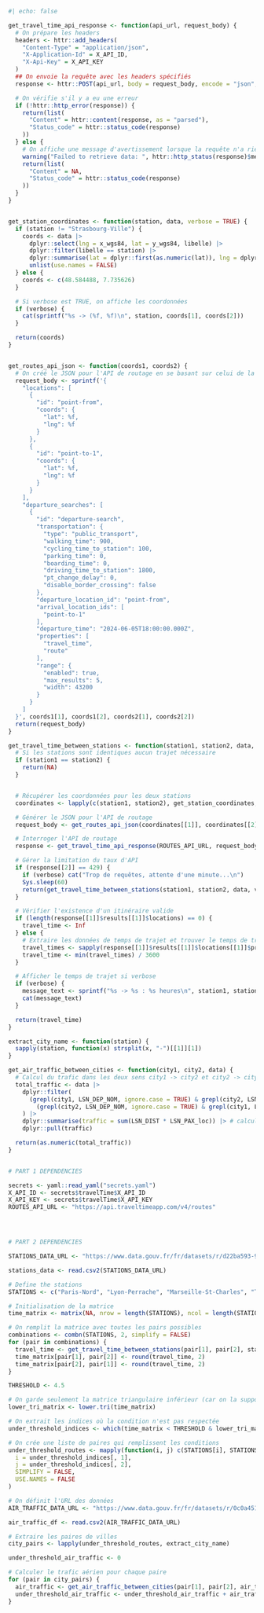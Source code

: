 
```r
#| echo: false

get_travel_time_api_response <- function(api_url, request_body) {
  # On prépare les headers
  headers <- httr::add_headers(
    "Content-Type" = "application/json",
    "X-Application-Id" = X_API_ID,
    "X-Api-Key" = X_API_KEY
  )
  ## On envoie la requête avec les headers spécifiés
  response <- httr::POST(api_url, body = request_body, encode = "json", headers)

  # On vérifie s'il y a eu une erreur
  if (!httr::http_error(response)) {
    return(list(
      "Content" = httr::content(response, as = "parsed"),
      "Status_code" = httr::status_code(response)
    ))
  } else {
    # On affiche une message d'avertissement lorsque la requête n'a rien renvoyé
    warning("Failed to retrieve data: ", httr::http_status(response)$message)
    return(list(
      "Content" = NA,
      "Status_code" = httr::status_code(response)
    ))
  }
}


get_station_coordinates <- function(station, data, verbose = TRUE) {
  if (station != "Strasbourg-Ville") {
    coords <- data |>
      dplyr::select(lng = x_wgs84, lat = y_wgs84, libelle) |>
      dplyr::filter(libelle == station) |>
      dplyr::summarise(lat = dplyr::first(as.numeric(lat)), lng = dplyr::first(as.numeric(lng))) |>
      unlist(use.names = FALSE)
  } else {
    coords <- c(48.584488, 7.735626)
  }

  # Si verbose est TRUE, on affiche les coordonnées
  if (verbose) {
    cat(sprintf("%s -> (%f, %f)\n", station, coords[1], coords[2]))
  }

  return(coords)
}


get_routes_api_json <- function(coords1, coords2) {
  # On créé le JSON pour l'API de routage en se basant sur celui de la sous-partie "Interaction avec l'API de routage de TravelTime"
  request_body <- sprintf('{
    "locations": [
      {
        "id": "point-from",
        "coords": {
          "lat": %f,
          "lng": %f
        }
      },
      {
        "id": "point-to-1",
        "coords": {
          "lat": %f,
          "lng": %f
        }
      }
    ],
    "departure_searches": [
      {
        "id": "departure-search",
        "transportation": {
          "type": "public_transport",
          "walking_time": 900,
          "cycling_time_to_station": 100,
          "parking_time": 0,
          "boarding_time": 0,
          "driving_time_to_station": 1800,
          "pt_change_delay": 0,
          "disable_border_crossing": false
        },
        "departure_location_id": "point-from",
        "arrival_location_ids": [
          "point-to-1"
        ],
        "departure_time": "2024-06-05T18:00:00.000Z",
        "properties": [
          "travel_time",
          "route"
        ],
        "range": {
          "enabled": true,
          "max_results": 5,
          "width": 43200
        }
      }
    ]
  }', coords1[1], coords1[2], coords2[1], coords2[2])
  return(request_body)
}

get_travel_time_between_stations <- function(station1, station2, data, verbose = TRUE) {
  # Si les stations sont identiques aucun trajet nécessaire
  if (station1 == station2) {
    return(NA)
  }


  # Récupérer les coordonnées pour les deux stations
  coordinates <- lapply(c(station1, station2), get_station_coordinates, data = data, verbose = FALSE)

  # Générer le JSON pour l'API de routage
  request_body <- get_routes_api_json(coordinates[[1]], coordinates[[2]])

  # Interroger l'API de routage
  response <- get_travel_time_api_response(ROUTES_API_URL, request_body)

  # Gérer la limitation du taux d'API
  if (response[[2]] == 429) {
    if (verbose) cat("Trop de requêtes, attente d'une minute...\n")
    Sys.sleep(60)
    return(get_travel_time_between_stations(station1, station2, data, verbose))
  }

  # Vérifier l'existence d'un itinéraire valide
  if (length(response[[1]]$results[[1]]$locations) == 0) {
    travel_time <- Inf
  } else {
    # Extraire les données de temps de trajet et trouver le temps de trajet minimum en heures
    travel_times <- sapply(response[[1]]$results[[1]]$locations[[1]]$properties, function(item) item$travel_time)
    travel_time <- min(travel_times) / 3600
  }

  # Afficher le temps de trajet si verbose
  if (verbose) {
    message_text <- sprintf("%s -> %s : %s heures\n", station1, station2, ifelse(is.infinite(travel_time), "Aucun itinéraire trouvé", round(travel_time, 2)))
    cat(message_text)
  }

  return(travel_time)
}

extract_city_name <- function(station) {
  sapply(station, function(x) strsplit(x, "-")[[1]][1])
}

get_air_traffic_between_cities <- function(city1, city2, data) {
  # Calcul du trafic dans les deux sens city1 -> city2 et city2 -> city1
  total_traffic <- data |>
    dplyr::filter(
      (grepl(city1, LSN_DEP_NOM, ignore.case = TRUE) & grepl(city2, LSN_ARR_NOM, ignore.case = TRUE)) |
        (grepl(city2, LSN_DEP_NOM, ignore.case = TRUE) & grepl(city1, LSN_ARR_NOM, ignore.case = TRUE))
    ) |>
    dplyr::summarise(traffic = sum(LSN_DIST * LSN_PAX_loc)) |> # calcul du PKT
    dplyr::pull(traffic)

  return(as.numeric(total_traffic))
}


# PART 1 DEPENDENCIES

secrets <- yaml::read_yaml("secrets.yaml")
X_API_ID <- secrets$travelTime$X_API_ID
X_API_KEY <- secrets$travelTime$X_API_KEY
ROUTES_API_URL <- "https://api.traveltimeapp.com/v4/routes"




# PART 2 DEPENDENCIES

STATIONS_DATA_URL <- "https://www.data.gouv.fr/fr/datasets/r/d22ba593-90a4-4725-977c-095d1f654d28"

stations_data <- read.csv2(STATIONS_DATA_URL)

# Define the stations
STATIONS <- c("Paris-Nord", "Lyon-Perrache", "Marseille-St-Charles", "Toulouse-Matabiau", "Lille-Flandres", "Bordeaux-St-Jean", "Nice-Ville", "Nantes", "Strasbourg-Ville", "Montpellier-St-Roch")

# Initialisation de la matrice
time_matrix <- matrix(NA, nrow = length(STATIONS), ncol = length(STATIONS), dimnames = list(STATIONS, STATIONS))

# On remplit la matrice avec toutes les pairs possibles
combinations <- combn(STATIONS, 2, simplify = FALSE)
for (pair in combinations) {
  travel_time <- get_travel_time_between_stations(pair[1], pair[2], stations_data, verbose = FALSE)
  time_matrix[pair[1], pair[2]] <- round(travel_time, 2)
  time_matrix[pair[2], pair[1]] <- round(travel_time, 2)
}

THRESHOLD <- 4.5

# On garde seulement la matrice triangulaire inférieur (car on la supposé symmétrique)
lower_tri_matrix <- lower.tri(time_matrix)

# On extrait les indices où la condition n'est pas respectée
under_threshold_indices <- which(time_matrix < THRESHOLD & lower_tri_matrix, arr.ind = TRUE)

# On crée une liste de paires qui remplissent les conditions
under_threshold_routes <- mapply(function(i, j) c(STATIONS[i], STATIONS[j]),
  i = under_threshold_indices[, 1],
  j = under_threshold_indices[, 2],
  SIMPLIFY = FALSE,
  USE.NAMES = FALSE
)

# On définit l'URL des données
AIR_TRAFFIC_DATA_URL <- "https://www.data.gouv.fr/fr/datasets/r/0c0a451e-983b-4f06-9627-b5ff1bccd2fc"

air_traffic_df <- read.csv2(AIR_TRAFFIC_DATA_URL)

# Extraire les paires de villes
city_pairs <- lapply(under_threshold_routes, extract_city_name)

under_threshold_air_traffic <- 0

# Calculer le trafic aérien pour chaque paire
for (pair in city_pairs) {
  air_traffic <- get_air_traffic_between_cities(pair[1], pair[2], air_traffic_df)
  under_threshold_air_traffic <- under_threshold_air_traffic + air_traffic
}
```
